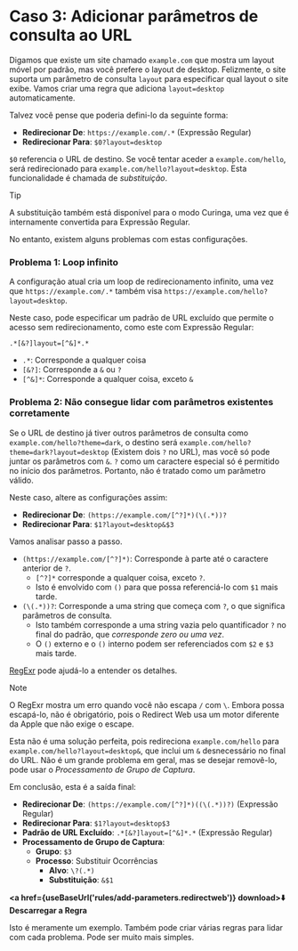 
# Caso 3: Adicionar parâmetros de consulta ao URL

Digamos que existe um site chamado `example.com` que mostra um layout móvel por padrão, mas você prefere o layout de desktop. Felizmente, o site suporta um parâmetro de consulta `layout` para especificar qual layout o site exibe. Vamos criar uma regra que adiciona `layout=desktop` automaticamente.

Talvez você pense que poderia defini-lo da seguinte forma:

* **Redirecionar De**: `https://example.com/.*` (Expressão Regular)
* **Redirecionar Para**: `$0?layout=desktop`

`$0` referencia o URL de destino. Se você tentar aceder a `example.com/hello`, será redirecionado para `example.com/hello?layout=desktop`. Esta funcionalidade é chamada de *substituição*.

> [!TIP]
A substituição também está disponível para o modo Curinga, uma vez que é internamente convertida para Expressão Regular.

No entanto, existem alguns problemas com estas configurações.

### Problema 1: Loop infinito

A configuração atual cria um loop de redirecionamento infinito, uma vez que `https://example.com/.*` também visa `https://example.com/hello?layout=desktop`.

Neste caso, pode especificar um padrão de URL excluído que permite o acesso sem redirecionamento, como este com Expressão Regular:

```
.*[&?]layout=[^&]*.*
```

* `.*`: Corresponde a qualquer coisa
* `[&?]`: Corresponde a `&` ou `?`
* `[^&]*`: Corresponde a qualquer coisa, exceto `&`

### Problema 2: Não consegue lidar com parâmetros existentes corretamente

Se o URL de destino já tiver outros parâmetros de consulta como `example.com/hello?theme=dark`, o destino será `example.com/hello?theme=dark?layout=desktop` (Existem dois `?` no URL), mas você só pode juntar os parâmetros com `&`. `?` como um caractere especial só é permitido no início dos parâmetros. Portanto, não é tratado como um parâmetro válido.

Neste caso, altere as configurações assim:

* **Redirecionar De**: `(https://example.com/[^?]*)(\(.*))?`
* **Redirecionar Para**: `$1?layout=desktop&$3`

Vamos analisar passo a passo.

* `(https://example.com/[^?]*)`: Corresponde à parte até o caractere anterior de `?`.
    * `[^?]*` corresponde a qualquer coisa, exceto `?`.
    * Isto é envolvido com `()` para que possa referenciá-lo com `$1` mais tarde.
* `(\(.*))?`: Corresponde a uma string que começa com `?`, o que significa parâmetros de consulta.
    * Isto também corresponde a uma string vazia pelo quantificador `?` no final do padrão, que *corresponde zero ou uma vez*.
    * O `()` externo e o `()` interno podem ser referenciados com `$2` e `$3` mais tarde.

[RegExr](https://regexr.com) pode ajudá-lo a entender os detalhes.

> [!NOTE]
> O RegExr mostra um erro quando você não escapa `/` com `\`. Embora possa escapá-lo, não é obrigatório, pois o Redirect Web usa um motor diferente da Apple que não exige o escape.

Esta não é uma solução perfeita, pois redireciona `example.com/hello` para `example.com/hello?layout=desktop&`, que inclui um `&` desnecessário no final do URL. Não é um grande problema em geral, mas se desejar removê-lo, pode usar o *Processamento de Grupo de Captura*.

Em conclusão, esta é a saída final:

* **Redirecionar De**: `(https://example.com/[^?]*)((\(.*))?)` (Expressão Regular)
* **Redirecionar Para**: `$1?layout=desktop$3`
* **Padrão de URL Excluído**: `.*[&?]layout=[^&]*.*` (Expressão Regular)
* **Processamento de Grupo de Captura**: 
    * **Grupo**: `$3`
    * **Processo**: Substituir Ocorrências
        * **Alvo**: `\?(.*)`
        * **Substituição**: `&$1`

**<a href={useBaseUrl('rules/add-parameters.redirectweb')} download>⬇️ Descarregar a Regra</a>**


Isto é meramente um exemplo. Também pode criar várias regras para lidar com cada problema. Pode ser muito mais simples.
